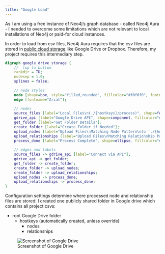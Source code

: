 ```yaml
---
title: "Google Load"
---
```


As I am using a free instance of Neo4j's graph database - called Neo4j Aura - I needed to overcome some limitations which are not relevant to local installations of Neo4j or paid-for cloud instances.  

In order to load from csv files, Neo4j Aura requires that the csv files are stored in [public cloud storage](https://neo4j.com/docs/aura/aurads/importing-data/load-csv/) like Google Drive or Dropbox.  Therefore, my project requires this intermediary step.

```dot
digraph google_drive_storage {
    //  top to bottom
    rankdir = TD;
    nodesep = 1.0;
    splines = false;
    
    // node styles
    node [shape=box, style="filled,rounded", fillcolor="#f0f0f0", fontname="Arial"];
    edge [fontname="Arial"];
    
    // nodes
    source_files [label="Local Files\n(./{hostkeys}/process)", shape=folder, fillcolor="#ffdead"];
    gdrive_api [label="Google Drive API", shape=component, fillcolor="#ffffcc"];
    get_folder [label="Get Folder Details"];
    create_folder [label="Create Folder if Needed"];
    upload_nodes [label="Upload Files\nMatching Node Pattern\nto './{hostkeys}/node'", shape=folder, fillcolor="#ffdead"];
    upload_relationships [label="Upload Files\nMatching Relationship Pattern\nto './{hostkeys}/relationships'", shape=folder, fillcolor="#ffdead"];
    process_done [label="Process Complete", shape=ellipse, fillcolor="#e0ffe0"];
    
    // edges and labels
    source_files -> gdrive_api [label="Connect via API"];
    gdrive_api -> get_folder;
    get_folder -> create_folder;
    create_folder -> upload_nodes;
    create_folder -> upload_relationships;
    upload_nodes -> process_done;
    upload_relationships -> process_done;
}

```

Configuration settings determine where processed node and relationship files are stored.  I created one publicly shared folder in Google drive which contains all project csvs:

- root Google Drive folder
  - hostkeys (automatically created, unless override)
    - nodes
    - relationships

![Screenshot of Google Drive](./images/google-drive-node.png)
